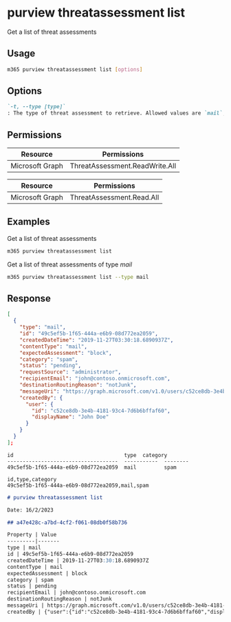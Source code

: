 
# purview threatassessment list

Get a list of threat assessments

## Usage

```sh
m365 purview threatassessment list [options]
```

## Options

```md definition-list
`-t, --type [type]`
: The type of threat assessment to retrieve. Allowed values are `mail`, `file`, `emailFile` and `url`.
```

<Global />

## Permissions

<Tabs>
  <TabItem value="Delegated">

  | Resource        | Permissions                    |
  |-----------------|--------------------------------|
  | Microsoft Graph | ThreatAssessment.ReadWrite.All |

  </TabItem>
  <TabItem value="Application">

  | Resource        | Permissions                    |
  |-----------------|--------------------------------|
  | Microsoft Graph | ThreatAssessment.Read.All      |

  </TabItem>
</Tabs>

## Examples

Get a list of threat assessments

```sh
m365 purview threatassessment list
```

Get a list of threat assessments of type _mail_

```sh
m365 purview threatassessment list --type mail
```

## Response

<Tabs>
  <TabItem value="JSON">

  ```json
  [
    {
      "type": "mail",
      "id": "49c5ef5b-1f65-444a-e6b9-08d772ea2059",
      "createdDateTime": "2019-11-27T03:30:18.6890937Z",
      "contentType": "mail",
      "expectedAssessment": "block",
      "category": "spam",
      "status": "pending",
      "requestSource": "administrator",
      "recipientEmail": "john@contoso.onmicrosoft.com",
      "destinationRoutingReason": "notJunk",
      "messageUri": "https://graph.microsoft.com/v1.0/users/c52ce8db-3e4b-4181-93c4-7d6b6bffaf60/messages/AAMkADU3MWUxOTU0LWNlOTEt=",
      "createdBy": {
        "user": {
          "id": "c52ce8db-3e4b-4181-93c4-7d6b6bffaf60",
          "displayName": "John Doe"
        }
      }
    }
  ];
  ```

  </TabItem>
  <TabItem value="Text">

  ```text
  id                                    type  category
  ------------------------------------  -----------  --------
  49c5ef5b-1f65-444a-e6b9-08d772ea2059  mail         spam
  ```

  </TabItem>
  <TabItem value="CSV">

  ```csv
  id,type,category
  49c5ef5b-1f65-444a-e6b9-08d772ea2059,mail,spam
  ```

  </TabItem>
  <TabItem value="Markdown">

  ```md
  # purview threatassessment list

  Date: 16/2/2023

  ## a47e428c-a7bd-4cf2-f061-08db0f58b736

  Property | Value
  ---------|-------
  type | mail
  id | 49c5ef5b-1f65-444a-e6b9-08d772ea2059
  createdDateTime | 2019-11-27T03:30:18.6890937Z
  contentType | mail
  expectedAssessment | block
  category | spam
  status | pending
  recipientEmail | john@contoso.onmicrosoft.com
  destinationRoutingReason | notJunk
  messageUri | https://graph.microsoft.com/v1.0/users/c52ce8db-3e4b-4181-93c4-7d6b6bffaf60/messages/AAMkADU3MWUxOTU0LWNlOTEt=
  createdBy | {"user":{"id":"c52ce8db-3e4b-4181-93c4-7d6b6bffaf60","displayName":"John Doe"}}
  ```

  </TabItem>
</Tabs>
